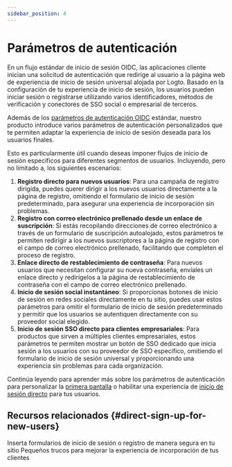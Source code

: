 ```yaml
---
sidebar_position: 4
---
```


# Parámetros de autenticación

En un flujo estándar de inicio de sesión OIDC, las aplicaciones cliente inician una solicitud de autenticación que redirige al usuario a la página web de experiencia de inicio de sesión universal alojada por Logto. Basado en la configuración de tu experiencia de inicio de sesión, los usuarios pueden iniciar sesión o registrarse utilizando varios identificadores, métodos de verificación y conectores de SSO social o empresarial de terceros.

Además de los [parámetros de autenticación OIDC](https://openid.net/specs/openid-connect-core-1_0.html#AuthRequest) estándar, nuestro producto introduce varios parámetros de autenticación personalizados que te permiten adaptar la experiencia de inicio de sesión deseada para los usuarios finales.

Esto es particularmente útil cuando deseas imponer flujos de inicio de sesión específicos para diferentes segmentos de usuarios. Incluyendo, pero no limitado a, los siguientes escenarios:

1. **Registro directo para nuevos usuarios**: Para una campaña de registro dirigida, puedes querer dirigir a los nuevos usuarios directamente a la página de registro, omitiendo el formulario de inicio de sesión predeterminado, para asegurar una experiencia de incorporación sin problemas.
2. **Registro con correo electrónico prellenado desde un enlace de suscripción**: Si estás recopilando direcciones de correo electrónico a través de un formulario de suscripción autoalojado, estos parámetros te permiten redirigir a los nuevos suscriptores a la página de registro con el campo de correo electrónico prellenado, facilitando que completen el proceso de registro.
3. **Enlace directo de restablecimiento de contraseña**: Para nuevos usuarios que necesitan configurar su nueva contraseña, envíales un enlace directo y redirígelos a la página de restablecimiento de contraseña con el campo de correo electrónico prellenado.
4. **Inicio de sesión social instantáneo**: Si proporcionas botones de inicio de sesión en redes sociales directamente en tu sitio, puedes usar estos parámetros para omitir el formulario de inicio de sesión predeterminado y permitir que los usuarios se autentiquen directamente con su proveedor social elegido.
5. **Inicio de sesión SSO directo para clientes empresariales**: Para productos que sirven a múltiples clientes empresariales, estos parámetros te permiten mostrar un botón de SSO dedicado que inicia sesión a los usuarios con su proveedor de SSO específico, omitiendo el formulario de inicio de sesión universal y proporcionando una experiencia sin problemas para cada organización.

Continúa leyendo para aprender más sobre los parámetros de autenticación para personalizar la [primera pantalla](/end-user-flows/authentication-parameters/first-screen) o habilitar una experiencia de [inicio de sesión directo](/end-user-flows/authentication-parameters/direct-sign-in) para tus usuarios.

## Recursos relacionados \{#direct-sign-up-for-new-users}

<Url href="https://blog.logto.io/embed-login-or-registration-forms-securely-on-your-site">
  Inserta formularios de inicio de sesión o registro de manera segura en tu sitio
</Url>

<Url href="https://blog.logto.io/authentication-parameters">
  Pequeños trucos para mejorar la experiencia de incorporación de tus clientes
</Url>
